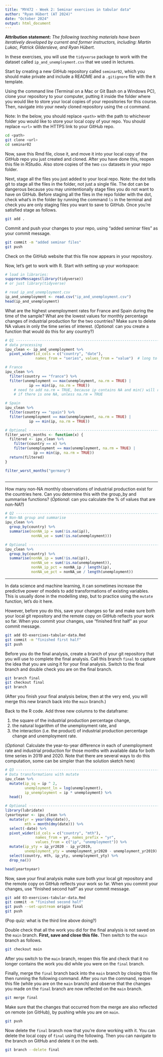 ```yaml
---
title: "MY472 - Week 2: Seminar exercises in tabular data"
author: "Ryan Hübert (AT 2024)"
date: "October 2024"
output: html_document
---
```


**Attribution statement:** _The following teaching materials have been 
iteratively developed by current and former instructors, including: Martin 
Lukac, Patrick Gildersleve, and Ryan Hübert._

In these exercises, you will use the `tidyverse` package to work with the 
dataset called `ip_and_unemployment.csv` that we used in lectures. 

Start by creating a new GitHub repository called `seminar02`, which you should
make private and include a README and a `.gitignore` file with the `R` template.

Using the command line (Terminal on a Mac or Git Bash on a Windows PC), clone 
your repository to your computer, putting it inside the folder where you would 
like to store your local copies of your repositories for this course. 
Then, navigate into your newly cloned repository using the `cd` command.

Note: In the below, you should replace `<path>` with the path to whichever 
folder you would like to store your local copy of your repo. You should replace 
`<url>` with the HTTPS link to your GitHub repo.

```bash
cd <path>
git clone <url>
cd seminar02
```

Now, save this Rmd file, close it, and move it into your local copy of the 
GitHub repo you just created and cloned. After you have done this, reopen this
file in RStudio. Also store copies of the two `csv` datasets in your repo folder.

Next, stage all the files you just added to your local repo. Note: the dot tells 
git to stage all the files in the folder, not just a single file. The dot can be 
dangerous because you may unintentionally stage files you do not want to have on 
GitHub. Before staging all the files in the repo folder with the dot, check 
what's in the folder by running the command `ls` in the terminal and check you 
are only staging files you want to save to GitHub. Once you're satisfied stage 
as follows.

```bash
git add .
```

Commit and push your changes to your repo, using "added seminar files" as your 
commit message.

```bash
git commit -m "added seminar files"
git push
```

Check on the GitHub website that this file now appears in your repository.

Now, let's get to work with R. Start with setting up your workspace:

```r
# load in libraries:
suppressMessages(library(tidyverse))
# or just library(tidyverse)

# read ip_and_unemployment.csv
ip_and_unemployment <- read.csv("ip_and_unemployment.csv")
head(ip_and_unemployment)

```
    
What are the highest unemployment rates for France and Spain during the time of 
the sample?  What are the lowest values for monthly percentage changes of 
industrial production for the two countries? Make sure to delete NA values in 
only the time series of interest. (_Optional_: can you create a function that 
would do this for any country?)

```r
# Q1 --------------------------------------------------------------------------
# data processing
ipu_clean <- ip_and_unemployment %>%
  pivot_wider(id_cols = c("country", "date"), 
              names_from = "series", values_from = "value")  # long to wide

# France
ipu_clean %>%
  filter(country == "france") %>%
  filter(unemployment == max(unemployment, na.rm = TRUE) | 
           ip == min(ip, na.rm = TRUE)) 
    # need to add na.rm = TRUE, because ip contains NA and min() will return NA
    # if there is one NA, unless na.rm = TRUE

# Spain
ipu_clean %>%
  filter(country == "spain") %>%
  filter(unemployment == max(unemployment, na.rm = TRUE) | 
           ip == min(ip, na.rm = TRUE))

# Optional --------------------------------------------------------------------
filter_worst_months <- function(x) {
  filtered <- ipu_clean %>%
    filter(country == x) %>%
    filter(unemployment == max(unemployment, na.rm = TRUE) | 
             ip == min(ip, na.rm = TRUE))
  return(filtered)
}

filter_worst_months("germany")



```

-----

How many non-NA monthly observations of industrial production exist for the 
countries here. Can you  determine this with the group_by and summarise 
functions? (_Optional_: can you calculate the % of values that are non-NA?)

```r
# Q2 --------------------------------------------------------------------------
# Non-NA group and summarise
ipu_clean %>%
  group_by(country) %>%
  summarise(nonNA_ip = sum(!is.na(ip)),
            nonNA_ue = sum(!is.na(unemployment)))

# Optional --------------------------------------------------------------------
ipu_clean %>%
  group_by(country) %>%
  summarise(nonNA_ip = sum(!is.na(ip)),
            nonNA_ue = sum(!is.na(unemployment)),
            nonNA_ip_pct = nonNA_ip / length(ip),
            nonNA_ue_pct = nonNA_ue / length(unemployment))
```

-----

In data science and machine learning, it can sometimes increase the predictive 
power of models to add transformations of existing variables. This is usually 
done in the modelling step, but to practice using the `mutate` function, let's do 
it here. 

However, before you do this, save your changes so far and make sure both your 
local git repository and the remote copy on GitHub reflects your work so far. 
When you commit your changes, use "finished first half" as your commit message.

```bash
git add 03-exercises-tabular-data.Rmd
git commit -m "finished first half"
git push
```

Before you do the final analysis, create a branch of your git repository that
you will use to complete the final analysis. Call this branch `final` to capture
the idea that you are using it for your final analysis. Switch to the final 
branch and double check you are on the final branch.

```bash
git branch final 
git checkout final
git branch
```

(After you finish your final analysis below, then at the very end, you will 
merge this new branch back into the `main` branch.)

Back to the R code. Add three new columns to the dataframe: 

  1. the square of the industrial production percentage change, 
  2. the natural logarithm of the unemployment rate, and 
  3. the interaction (i.e. the product) of industrial production percentage 
  change and unemployment rate.
  
(_Optional_: Calculate the year-to-year difference in each of unemployment rate 
and industrial production for those months with available data for both time 
series in 2019 and 2020. Note that there are several ways to do this 
computation, some can be simpler than the solution sketch here)

```r
# Q3 --------------------------------------------------------------------------
# Data transformations with mutate
ipu_clean %>%
  mutate(ip_sq = ip ^ 2,
         unemployment_ln = log(unemployment),
         ip_unemployment = ip * unemployment) %>%
  head()

# Optional --------------------------------------------------------------------
library(lubridate)
(yeartoyear <- ipu_clean %>%
  mutate(yr = year(dmy(date)),
         mth = month(dmy(date))) %>%
  select(-date) %>%
  pivot_wider(id_cols = c("country", "mth"),
              names_from = yr, names_prefix = "yr",
              values_from = c("ip", "unemployment")) %>%
  mutate(ip_yty = ip_yr2020 - ip_yr2019,
         unemployment_yty = unemployment_yr2020 - unemployment_yr2019) %>%
  select(country, mth, ip_yty, unemployment_yty) %>%
  drop_na())

head(yeartoyear)

```

Now, save your final analysis make sure both your local git repository and the 
remote copy on GitHub reflects your work so far. When you commit your changes, 
use "finished second half" as your commit message.

```bash
git add 03-exercises-tabular-data.Rmd
git commit -m "finished second half"
git push --set-upstream origin final
git push 
```

(Pop quiz: what is the third line above doing?)

Double check that all the work you did for the final analysis is not saved on 
the `main` branch. **First, save and close this file.** Then switch to the 
`main` branch as follows.

```bash
git checkout main 
```

After you switch to the `main` branch, reopen this file and check that it no 
longer contains the work you did while you were on the `final` branch. 

Finally, merge the `final` branch back into the `main` branch by closing this 
file then running the following command. After you run the command, reopen this 
file (while you are on the `main` branch) and observe that the changes you made
on the `final` branch are now reflected on the `main` branch.

```bash
git merge final
```

Make sure that the changes that occurred from the merge are also reflected on 
remote (on GitHub), by pushing while you are on `main`.

```bash
git push
```

Now delete the `final` branch now that you're done working with it. You can 
delete the local copy of `final` using the following. Then you can navigate to 
the branch on GitHub and delete it on the web.

```bash
git branch --delete final
```